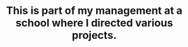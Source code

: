 ---
title: "This is part of my management at a school where I directed various projects."
publishedAt: ""
images:
  - "/images/projects/project-01/video-01.mp4"
---